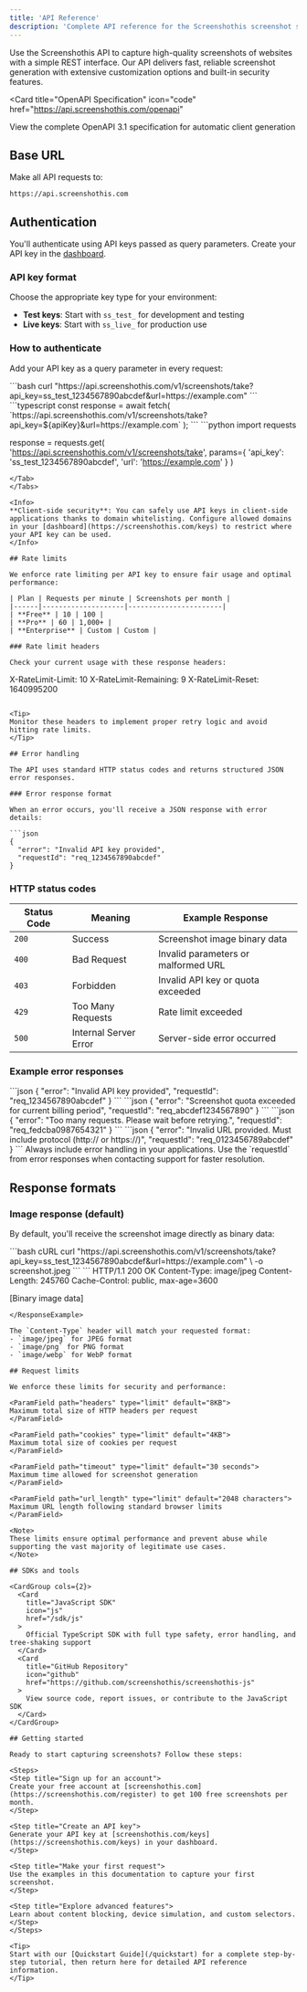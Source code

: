 ```yaml
---
title: 'API Reference'
description: 'Complete API reference for the Screenshothis screenshot service'
---
```


Use the Screenshothis API to capture high-quality screenshots of websites with a simple REST interface. Our API delivers fast, reliable screenshot generation with extensive customization options and built-in security features.

<Card
  title="OpenAPI Specification"
  icon="code"
  href="https://api.screenshothis.com/openapi"
>
  View the complete OpenAPI 3.1 specification for automatic client generation
</Card>

## Base URL

Make all API requests to:

```
https://api.screenshothis.com
```

## Authentication

You'll authenticate using API keys passed as query parameters. Create your API key in the [dashboard](https://screenshothis.com/keys).

### API key format

Choose the appropriate key type for your environment:

- **Test keys**: Start with `ss_test_` for development and testing
- **Live keys**: Start with `ss_live_` for production use

### How to authenticate

Add your API key as a query parameter in every request:

<Tabs>
<Tab title="cURL">
```bash
curl "https://api.screenshothis.com/v1/screenshots/take?api_key=ss_test_1234567890abcdef&url=https://example.com"
```
</Tab>

<Tab title="JavaScript">
```typescript
const response = await fetch(
  `https://api.screenshothis.com/v1/screenshots/take?api_key=${apiKey}&url=https://example.com`
);
```
</Tab>

<Tab title="Python">
```python
import requests

response = requests.get(
    'https://api.screenshothis.com/v1/screenshots/take',
    params={
        'api_key': 'ss_test_1234567890abcdef',
        'url': 'https://example.com'
    }
)
```
</Tab>
</Tabs>

<Info>
**Client-side security**: You can safely use API keys in client-side applications thanks to domain whitelisting. Configure allowed domains in your [dashboard](https://screenshothis.com/keys) to restrict where your API key can be used.
</Info>

## Rate limits

We enforce rate limiting per API key to ensure fair usage and optimal performance:

| Plan | Requests per minute | Screenshots per month |
|------|--------------------|-----------------------|
| **Free** | 10 | 100 |
| **Pro** | 60 | 1,000+ |
| **Enterprise** | Custom | Custom |

### Rate limit headers

Check your current usage with these response headers:

```
X-RateLimit-Limit: 10
X-RateLimit-Remaining: 9
X-RateLimit-Reset: 1640995200
```

<Tip>
Monitor these headers to implement proper retry logic and avoid hitting rate limits.
</Tip>

## Error handling

The API uses standard HTTP status codes and returns structured JSON error responses.

### Error response format

When an error occurs, you'll receive a JSON response with error details:

```json
{
  "error": "Invalid API key provided",
  "requestId": "req_1234567890abcdef"
}
```

### HTTP status codes

| Status Code | Meaning | Example Response |
|-------------|---------|------------------|
| `200` | Success | Screenshot image binary data |
| `400` | Bad Request | Invalid parameters or malformed URL |
| `403` | Forbidden | Invalid API key or quota exceeded |
| `429` | Too Many Requests | Rate limit exceeded |
| `500` | Internal Server Error | Server-side error occurred |

### Example error responses

<Tabs>
<Tab title="Invalid API Key">
```json
{
  "error": "Invalid API key provided",
  "requestId": "req_1234567890abcdef"
}
```
</Tab>

<Tab title="Quota Exceeded">
```json
{
  "error": "Screenshot quota exceeded for current billing period",
  "requestId": "req_abcdef1234567890"
}
```
</Tab>

<Tab title="Rate Limited">
```json
{
  "error": "Too many requests. Please wait before retrying.",
  "requestId": "req_fedcba0987654321"
}
```
</Tab>

<Tab title="Invalid URL">
```json
{
  "error": "Invalid URL provided. Must include protocol (http:// or https://)",
  "requestId": "req_0123456789abcdef"
}
```
</Tab>
</Tabs>

<Warning>
Always include error handling in your applications. Use the `requestId` from error responses when contacting support for faster resolution.
</Warning>

## Response formats

### Image response (default)

By default, you'll receive the screenshot image directly as binary data:

<RequestExample>
```bash cURL
curl "https://api.screenshothis.com/v1/screenshots/take?api_key=ss_test_1234567890abcdef&url=https://example.com" \
  -o screenshot.jpeg
```
</RequestExample>

<ResponseExample>
```
HTTP/1.1 200 OK
Content-Type: image/jpeg
Content-Length: 245760
Cache-Control: public, max-age=3600

[Binary image data]
```
</ResponseExample>

The `Content-Type` header will match your requested format:
- `image/jpeg` for JPEG format
- `image/png` for PNG format
- `image/webp` for WebP format

## Request limits

We enforce these limits for security and performance:

<ParamField path="headers" type="limit" default="8KB">
Maximum total size of HTTP headers per request
</ParamField>

<ParamField path="cookies" type="limit" default="4KB">
Maximum total size of cookies per request
</ParamField>

<ParamField path="timeout" type="limit" default="30 seconds">
Maximum time allowed for screenshot generation
</ParamField>

<ParamField path="url_length" type="limit" default="2048 characters">
Maximum URL length following standard browser limits
</ParamField>

<Note>
These limits ensure optimal performance and prevent abuse while supporting the vast majority of legitimate use cases.
</Note>

## SDKs and tools

<CardGroup cols={2}>
  <Card
    title="JavaScript SDK"
    icon="js"
    href="/sdk/js"
  >
    Official TypeScript SDK with full type safety, error handling, and tree-shaking support
  </Card>
  <Card
    title="GitHub Repository"
    icon="github"
    href="https://github.com/screenshothis/screenshothis-js"
  >
    View source code, report issues, or contribute to the JavaScript SDK
  </Card>
</CardGroup>

## Getting started

Ready to start capturing screenshots? Follow these steps:

<Steps>
<Step title="Sign up for an account">
Create your free account at [screenshothis.com](https://screenshothis.com/register) to get 100 free screenshots per month.
</Step>

<Step title="Create an API key">
Generate your API key at [screenshothis.com/keys](https://screenshothis.com/keys) in your dashboard.
</Step>

<Step title="Make your first request">
Use the examples in this documentation to capture your first screenshot.
</Step>

<Step title="Explore advanced features">
Learn about content blocking, device simulation, and custom selectors.
</Step>
</Steps>

<Tip>
Start with our [Quickstart Guide](/quickstart) for a complete step-by-step tutorial, then return here for detailed API reference information.
</Tip>
